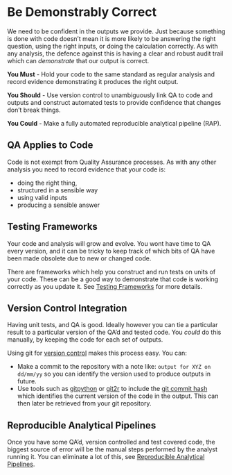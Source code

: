 # Be Demonstrably Correct {#demonstrably_correct}
We need to be confident in the outputs we provide.
Just because something is done with code doesn't mean it is more likely to be answering the right question, using the right inputs, or doing the calculation correctly.
As with any analysis, the defence against this is having a clear and robust audit trail which can _demonstrate_ that our output is correct.

 **You Must** - Hold your code to the same standard as regular analysis and record evidence demonstrating it produces the right output.

 **You Should** - Use version control to unambiguously link QA to code and outputs and construct automated tests to provide confidence that changes don't break things.

 **You Could** - Make a fully automated reproducible analytical pipeline (RAP).

## QA Applies to Code
Code is not exempt from Quality Assurance processes. As with any other analysis you need to record evidence that your code is:

* doing the right thing,
* structured in a sensible way
* using valid inputs
* producing a sensible answer

## Testing Frameworks
Your code and analysis will grow and evolve. You wont have time to QA every version, and it can be tricky to keep track of which bits of QA have been made obsolete due to new or changed code.

There are frameworks which help you construct and run tests on units of your code. These can be a good way to demonstrate that code is working correctly as you update it.
See [Testing Frameworks](#testing_frameworks) for more details.

## Version Control Integration
Having unit tests, and QA is good. Ideally however you can tie a particular result to a particular version of the QA'd and tested code. You _could_ do this manually, by keeping the code for each set of outputs.

Using git for [version control](#version_control) makes this process easy. You can:

* Make a commit to the repository with a note like: `output for XYZ on dd/mm/yy` so you can identify the version used to produce outputs in future.
* Use tools such as
[gitpython](https://gitpython.readthedocs.io/en/stable/)
or
[git2r](https://docs.ropensci.org/git2r/)
to include the
[git commit hash](https://git-scm.com/book/en/v2/Git-Basics-Viewing-the-Commit-History)
which identifies the current version of the code in the output.
This can then later be retrieved from your git repository.

## Reproducible Analytical Pipelines
Once you have some QA'd, version controlled and test covered code, the biggest source of error will be the manual steps performed by the analyst running it.
You can eliminate a lot of this, see
[Reproducible Analytical Pipelines](#reproducible).
